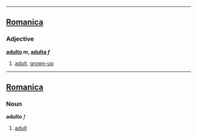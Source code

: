 ----

==[[Romanica]]==
===Adjective===
<b>[[adulto]] ''m'', [[adulta]] ''f''</b>
#[[adult]], [[grown-up]]
----

==[[Romanica]]==
===Noun===
<b>adulto</b> ''f''
#[[adult]]
